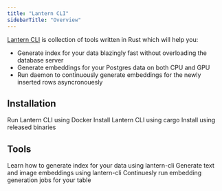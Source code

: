 ```yaml
---
title: "Lantern CLI"
sidebarTitle: "Overview"
---
```


[Lantern CLI](https://github.com/lanterndata/lantern_extras#lantern-index-builder) is collection of tools written in Rust which will help you:

- Generate index for your data blazingly fast without overloading the database server
- Generate embeddings for your Postgres data on both CPU and GPU
- Run daemon to continuously generate embeddings for the newly inserted rows asyncronouesly 


## Installation

<CardGroup cols={2}>
  <Card title="Docker" icon="docker" href="/lantern-cli/run-with-docker" iconType="duotone">
    Run Lantern CLI using Docker
  </Card>
  <Card title="Cargo" icon="rust" href="/lantern-cli/install-with-cargo" iconType="duotone">
    Install Lantern CLI using cargo
  </Card>
  <Card title="Released Binaries" icon="github" href="/lantern-cli/install-from-binaries" iconType="duotone">
    Install using released binaries
  </Card>
</CardGroup>

## Tools

<CardGroup cols={2}>
  <Card title="Lantern Index" icon="notes" href="/lantern-cli/lantern-index" iconType="duotone">
    Learn how to generate index for your data using lantern-cli
  </Card>
  <Card title="Lantern Embeddings" icon="microchip-ai" href="/lantern-cli/lantern-embeddings" iconType="duotone">
    Generate text and image embeddings using lantern-cli
  </Card>
  <Card title="Lantern Daemon" icon="network-wired" href="/lantern-cli/lantern-daemon" iconType="duotone">
    Continuesly run embedding generation jobs for your table
  </Card>
</CardGroup>
